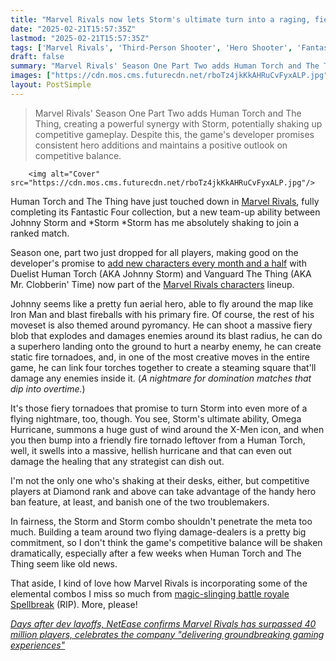 ```yaml
---
title: "Marvel Rivals now lets Storm's ultimate turn into a raging, fiery tornado when teaming up with Human Torch - and I've never been so thankful to have hero ban"
date: "2025-02-21T15:57:35Z"
lastmod: "2025-02-21T15:57:35Z"
tags: ['Marvel Rivals', 'Third-Person Shooter', 'Hero Shooter', 'Fantastic Four', 'Human Torch', 'The Thing', 'Storm', 'NetEase', 'Competitive Gaming']
draft: false
summary: "Marvel Rivals' Season One Part Two adds Human Torch and The Thing, creating a powerful synergy with Storm, potentially shaking up competitive gameplay.  Despite this, the game's developer promises consistent hero additions and maintains a positive outlook on competitive balance."
images: ["https://cdn.mos.cms.futurecdn.net/rboTz4jkKkAHRuCvFyxALP.jpg"]
layout: PostSimple
---
```

> Marvel Rivals' Season One Part Two adds Human Torch and The Thing, creating a powerful synergy with Storm, potentially shaking up competitive gameplay.  Despite this, the game's developer promises consistent hero additions and maintains a positive outlook on competitive balance.


        <img alt="Cover" src="https://cdn.mos.cms.futurecdn.net/rboTz4jkKkAHRuCvFyxALP.jpg"/>
        
Human Torch and The Thing have just touched down in [Marvel Rivals](https://www.gamesradar.com/games/third-person-shooter/marvel-rivals-guide/), fully completing its Fantastic Four collection, but a new team-up ability between Johnny Storm and *Storm *Storm has me absolutely shaking to join a ranked match.

Season one, part two just dropped for all players, making good on the developer's promise to [add new characters every month and a half](https://www.gamesradar.com/games/third-person-shooter/marvel-rivals-will-get-new-heroes-every-6-weeks-game-director-says/) with Duelist Human Torch (AKA Johnny Storm) and Vanguard The Thing (AKA Mr. Clobberin' Time) now part of the [Marvel Rivals characters](https://www.gamesradar.com/games/third-person-shooter/marvel-rivals-upcoming-characters-new-leaked/) lineup.

Johnny seems like a pretty fun aerial hero, able to fly around the map like Iron Man and blast fireballs with his primary fire. Of course, the rest of his moveset is also themed around pyromancy. He can shoot a massive fiery blob that explodes and damages enemies around its blast radius, he can do a superhero landing onto the ground to hurt a nearby enemy, he can create static fire tornadoes, and, in one of the most creative moves in the entire game, he can link four torches together to create a steaming square that'll damage any enemies inside it. (*A nightmare for domination matches that dip into overtime.*)

It's those fiery tornadoes that promise to turn Storm into even more of a flying nightmare, too, though. You see, Storm's ultimate ability, Omega Hurricane, summons a huge gust of wind around the X-Men icon, and when you then bump into a friendly fire tornado leftover from a Human Torch, well, it swells into a massive, hellish hurricane and that can even out damage the healing that any strategist can dish out.

I'm not the only one who's shaking at their desks, either, but competitive players at Diamond rank and above can take advantage of the handy hero ban feature, at least, and banish one of the two troublemakers.

In fairness, the Storm and Storm combo shouldn't penetrate the meta too much. Building a team around two flying damage-dealers is a pretty big commitment, so I don't think the game's competitive balance will be shaken dramatically, especially after a few weeks when Human Torch and The Thing seem like old news.

That aside, I kind of love how Marvel Rivals is incorporating some of the elemental combos I miss so much from [magic-slinging battle royale Spellbreak](https://www.gamesradar.com/blizzard-acquires-spellbreak-developer-moving-100-staff-to-world-of-warcraft-dragonflight/) (RIP). More, please!

[<em>Days after dev layoffs, NetEase confirms Marvel Rivals has surpassed 40 million players, celebrates the company "delivering groundbreaking gaming experiences"</em>](https://www.gamesradar.com/games/third-person-shooter/days-after-dev-layoffs-netease-confirms-marvel-rivals-has-surpassed-40-million-players-celebrates-the-company-delivering-groundbreaking-gaming-experiences/)
        